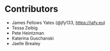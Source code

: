 # Contributors {.unnumbered}

- James Fellows Yates (\@jfy133, [https://jafy.eu](https://jafy.eu))
- Tessa Zeibig
- Pete Heintzman
- Katerina Guschanski
- Jaelle Brealey
